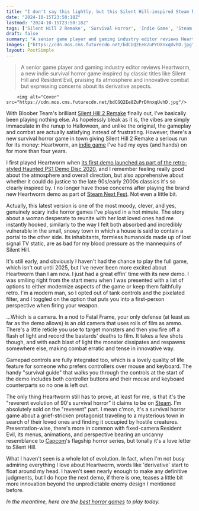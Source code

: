 ```yaml
---
title: "I don't say this lightly, but this Silent Hill-inspired Steam Next Fest survival horror is giving Bloober Team's remake a serious run for its money"
date: "2024-10-15T23:50:18Z"
lastmod: "2024-10-15T23:50:18Z"
tags: ['Silent Hill 2 Remake', 'Survival Horror', 'Indie Game', 'Steam Next Fest', 'Heartworm', 'PC', 'Fatal Frame', 'Resident Evil', 'Capcom']
draft: false
summary: "A senior game player and gaming industry editor reviews Heartworm, a new indie survival horror game inspired by classic titles like Silent Hill and Resident Evil, praising its atmosphere and innovative combat but expressing concerns about its derivative aspects."
images: ["https://cdn.mos.cms.futurecdn.net/bdCGQ2Ee8ZuPrDXnxqUvhD.jpg"]
layout: PostSimple
---
```

> A senior game player and gaming industry editor reviews Heartworm, a new indie survival horror game inspired by classic titles like Silent Hill and Resident Evil, praising its atmosphere and innovative combat but expressing concerns about its derivative aspects.


        <img alt="Cover" src="https://cdn.mos.cms.futurecdn.net/bdCGQ2Ee8ZuPrDXnxqUvhD.jpg"/>
        
With Bloober Team's brilliant [Silent Hill 2 Remake](https://www.gamesradar.com/games/survival-horror/silent-hill-2-remake-guide/) finally out, I've basically been playing nothing else. As hopelessly bleak as it is, the vibes are simply immaculate in the runup to Halloween, and unlike the original, the gameplay and combat are actually satisfying instead of frustrating. However, there's a new survival horror game in town giving Silent Hill 2 Remake a serious run for its money: Heartworm, an [indie game](https://www.gamesradar.com/tag/indie-game/) I've had my eyes (and hands) on for more than four years.

I first played Heartworm when [its first demo launched as part of the retro-styled Haunted PS1 Demo Disc 2020](https://www.gamesradar.com/the-haunted-ps1-demodisk-2020-isnt-actually-a-disk-but-it-is-very-haunted/), and I remember feeling really good about the atmosphere and overall direction, but also apprehensive about whether it could do justice to the late 90s/early 2000s classics it's so clearly inspired by. I no longer have those concerns after playing the brand new Heartworm demo as part of [Steam Next Fest](https://www.gamesradar.com/tag/steam-next-fest/). Not even a little bit.

Actually, this latest version is one of the most moody, clever, and yes, genuinely scary indie horror games I've played in a hot minute. The story about a woman desperate to reunite with her lost loved ones had me instantly hooked, similarly to the way I felt both absorbed and incredibly vulnerable in the small, snowy town in which a house is said to contain a portal to the other side. Its inhabitants, formless humanoids made up of lost signal TV static, are as bad for my blood pressure as the mannequins of Silent Hill.



It's still early, and obviously I haven't had the chance to play the full game, which isn't out until 2025, but I've never been more excited about Heartworm than I am now. I just had a great effin' time with its new demo. I was smiling right from the start menu when I was presented with a list of options to either modernize aspects of the game or keep them faithfully retro. I'm a modern man, so I opted out of tank controls and the pixelated filter, and I toggled on the option that puts you into a first-person perspective when firing your weapon.

...Which is a camera. In a nod to Fatal Frame, your only defense (at least as far as the demo allows) is an old camera that uses rolls of film as ammo. There's a little reticle you use to target monsters and then you fire off a flash of light and record the bastards' deaths to film. It takes a few shots though, and with each blast of light the monster dissipates and respawns somewhere else, making combat erratic and tense in innovative way.

Gamepad controls are fully integrated too, which is a lovely quality of life feature for someone who prefers controllers over mouse and keyboard. The handy "survival guide" that walks you through the controls at the start of the demo includes both controller buttons and their mouse and keyboard counterparts so no one is left out.

The only thing Heartworm still has to prove, at least for me, is that it's the "reverent evolution of 90's survival horror" it claims to be on [Steam](https://store.steampowered.com/app/1257030/Heartworm/). I'm absolutely sold on the "reverent" part. I mean c'mon, it's a survival horror game about a grief-stricken protagonist traveling to a mysterious town in search of their loved ones and finding it occupied by hostile creatures. Presentation-wise, there's more in common with fixed-camera Resident Evil, its menus, animations, and perspective bearing an uncanny resemblance to [Capcom](https://www.gamesradar.com/tag/capcom/)'s flagship horror series, but tonally it's a love letter to Silent Hill.

What I haven't seen is a whole lot of evolution. In fact, when I'm not busy admiring everything I love about Heartworm, words like 'derivative' start to float around my head. I haven't seen nearly enough to make any definitive judgments, but I do hope the next demo, if there is one, teases a little bit more innovation beyond the unpredictable enemy design I mentioned before.

*In the meantime, here are the *[<em>best horror games</em>](https://www.gamesradar.com/best-horror-games/)* to play today.*
        